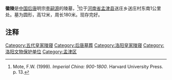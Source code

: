 {{文物保护单位
| 级别 = 全国
| 名称 = [[邙山陵墓群|邙山陵墓群]]<br />后唐徽陵
| 图片 = 
| 编号 = 5-171
| 分类 = 古墓葬
| 时代 = [[五代|五代]]
| 所在 = [[河南省|河南省]] [[洛阳市|洛阳市]] [[孟津县|孟津县]]
| 登录 = 2001年
| Cat = 河南全国重点文物保护单位
}}
'''徽陵'''是[[中国|中国]][[后唐|后唐]]明宗[[李嗣源|李嗣源]]的陵墓，<ref>Mote, F.W. (1999). ''Imperial China: 900-1800''. Harvard University Press. p. 13.</ref>位于[[河南省|河南省]][[孟津县|孟津县]]送庄乡送庄村东南1公里处。墓为圆形，高12米，周长180米。现存完好。

==注释==
{{Reflist|25em}}

[[Category:五代皇家陵寝|Category:五代皇家陵寝]]
[[Category:后唐墓葬|Category:后唐墓葬]]
[[Category:洛阳皇家陵寝|Category:洛阳皇家陵寝]]
[[Category:洛阳文物保护单位|Category:洛阳文物保护单位]]
[[Category:孟津区|Category:孟津区]]